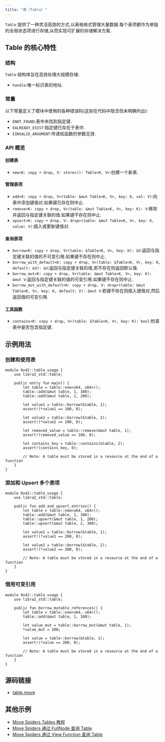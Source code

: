 ```yaml
---
title: "表（Table）"
---
```


`Table` 提供了一种灵活高效的方式,以表格格式管理大量数据.每个表项都作为单独的全局状态项进行存储,从而实现可扩展的存储解决方案.

## Table 的核心特性

### 结构

`Table` 结构体旨在高效处理大规模存储:

- `handle`:唯一标识表的地址.

### 常量

以下常量定义了模块中使用的各种错误码(这些在代码中隐含但未明确列出):

- `ENOT_FOUND`:表中未找到指定键.
- `EALREADY_EXIST`:指定键已存在于表中.
- `EINVALID_ARGUMENT`:传递给函数的参数无效.

### API 概览

#### 创建表

- `new<K: copy + drop, V: store>(): Table<K, V>`:创建一个新表.

#### 管理表项

- `add<K: copy + drop, V>(table: &mut Table<K, V>, key: K, val: V)`:向表中添加键值对.如果键已存在则中止.
- `remove<K: copy + drop, V>(table: &mut Table<K, V>, key: K): V`:移除并返回与指定键关联的值.如果键不存在则中止.
- `upsert<K: copy + drop, V: drop>(table: &mut Table<K, V>, key: K, value: V)`:插入或更新键值对.

#### 查询表项

- `borrow<K: copy + drop, V>(table: &Table<K, V>, key: K): &V`:返回与指定键关联的值的不可变引用.如果键不存在则中止.
- `borrow_with_default<K: copy + drop, V>(table: &Table<K, V>, key: K, default: &V): &V`:返回与指定键关联的值,若不存在则返回默认值.
- `borrow_mut<K: copy + drop, V>(table: &mut Table<K, V>, key: K): &mut V`:返回与指定键关联的值的可变引用.如果键不存在则中止.
- `borrow_mut_with_default<K: copy + drop, V: drop>(table: &mut Table<K, V>, key: K, default: V): &mut V`:若键不存在则插入键值对,然后返回值的可变引用.

#### 工具函数

- `contains<K: copy + drop, V>(table: &Table<K, V>, key: K): bool`:检查表中是否包含指定键.

## 示例用法

### 创建和使用表

```move filename="table.move"
module 0x42::table_usage {
    use libra2_std::table;

    public entry fun main() {
        let table = table::new<u64, u64>();
        table::add(&mut table, 1, 100);
        table::add(&mut table, 2, 200);

        let value1 = table::borrow(&table, 1);
        assert!(*value1 == 100, 0);

        let value2 = table::borrow(&table, 2);
        assert!(*value2 == 200, 0);

        let removed_value = table::remove(&mut table, 1);
        assert!(removed_value == 100, 0);

        let contains_key = table::contains(&table, 2);
        assert!(contains_key, 0);

        // Note: A table must be stored in a resource at the end of a function
    }
}
```

### 添加和 Upsert 多个表项

```move filename="table.move"
module 0x42::table_usage {
    use libra2_std::table;

    public fun add_and_upsert_entries() {
        let table = table::new<u64, u64>();
        table::add(&mut table, 1, 100);
        table::upsert(&mut table, 1, 200);
        table::upsert(&mut table, 2, 300);

        let value1 = table::borrow(&table, 1);
        assert!(*value1 == 200, 0);

        let value2 = table::borrow(&table, 2);
        assert!(*value2 == 300, 0);

        // Note: A table must be stored in a resource at the end of a function
    }
}
```

### 借用可变引用

```move filename="table.move"
module 0x42::table_usage {
    use libra2_std::table;

    public fun borrow_mutable_references() {
        let table = table::new<u64, u64>();
        table::add(&mut table, 1, 100);

        let value_mut = table::borrow_mut(&mut table, 1);
        *value_mut = 200;

        let value = table::borrow(&table, 1);
        assert!(*value == 200, 0);

        // Note: A table must be stored in a resource at the end of a function
    }
}
```

## 源码链接

- [table.move](https://github.com/libra2org/libra2-core/blob/main/libra2-move/framework/libra2-stdlib/sources/table.move)

## 其他示例

- [Move Spiders Tables 教程](https://movespiders.com/courses/modules/datastructures/lessonId/4)
- [Move Spiders 通过 FullNode 查询 Table](https://movespiders.com/courses/modules/datastructures/lessonId/9)
- [Move Spiders 通过 View Function 查询 Table](https://movespiders.com/courses/modules/datastructures/lessonId/10)

